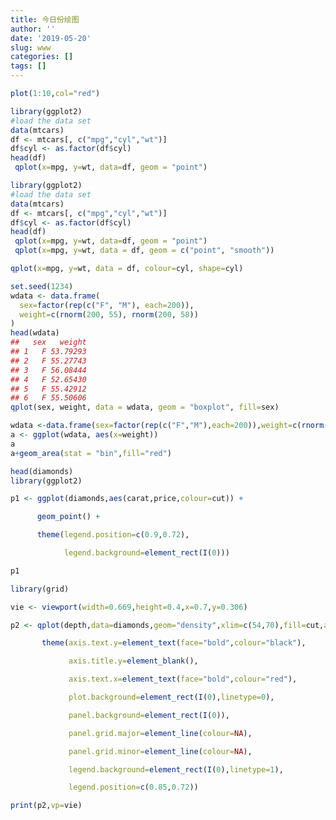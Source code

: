```yaml
---
title: 今日份绘图
author: ''
date: '2019-05-20'
slug: www
categories: []
tags: []
---
```


```r
plot(1:10,col="red")

```

```r
library(ggplot2)
#load the data set
data(mtcars)
df <- mtcars[, c("mpg","cyl","wt")]
df$cyl <- as.factor(df$cyl)
head(df)
 qplot(x=mpg, y=wt, data=df, geom = "point")

```

```r
library(ggplot2)
#load the data set
data(mtcars)
df <- mtcars[, c("mpg","cyl","wt")]
df$cyl <- as.factor(df$cyl)
head(df)
 qplot(x=mpg, y=wt, data=df, geom = "point")
 qplot(x=mpg, y=wt, data = df, geom = c("point", "smooth"))
```
```r
qplot(x=mpg, y=wt, data = df, colour=cyl, shape=cyl)
```

```r
set.seed(1234)
wdata <- data.frame(
  sex=factor(rep(c("F", "M"), each=200)),
  weight=c(rnorm(200, 55), rnorm(200, 58))
)
head(wdata)
##   sex   weight
## 1   F 53.79293
## 2   F 55.27743
## 3   F 56.08444
## 4   F 52.65430
## 5   F 55.42912
## 6   F 55.50606
qplot(sex, weight, data = wdata, geom = "boxplot", fill=sex)
```

```r
wdata <-data.frame(sex=factor(rep(c("F","M"),each=200)),weight=c(rnorm(200,55),rnorm(200,58)))
a <- ggplot(wdata, aes(x=weight))
a
a+geom_area(stat = "bin",fill="red")
```

```r
head(diamonds)
library(ggplot2)

p1 <- ggplot(diamonds,aes(carat,price,colour=cut)) + 

      geom_point() + 

      theme(legend.position=c(0.9,0.72),

            legend.background=element_rect(I(0)))

p1

library(grid)

vie <- viewport(width=0.669,height=0.4,x=0.7,y=0.306)

p2 <- qplot(depth,data=diamonds,geom="density",xlim=c(54,70),fill=cut,alpha=I(0.2)) +

       theme(axis.text.y=element_text(face="bold",colour="black"),

             axis.title.y=element_blank(),

             axis.text.x=element_text(face="bold",colour="red"),

             plot.background=element_rect(I(0),linetype=0),

             panel.background=element_rect(I(0)),

             panel.grid.major=element_line(colour=NA),

             panel.grid.minor=element_line(colour=NA),

             legend.background=element_rect(I(0),linetype=1),

             legend.position=c(0.85,0.72))

print(p2,vp=vie)
```

